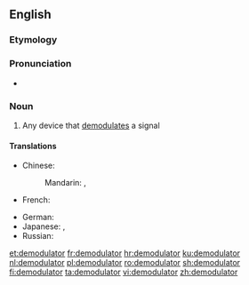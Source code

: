 ==English==

===Etymology===
{{suffix|demodulate|or|lang=en}}

===Pronunciation===
* {{a|UK}} {{IPA|/dɪˈmɒdʃəleɪtə(ɹ)/|lang=en}}

===Noun===
{{en-noun}}

# Any device that [[demodulate]]s a signal

====Translations====
{{trans-top|any device that demodulates a signal}}
* Chinese:
*: Mandarin: {{t|cmn|解調器|sc=Hani}}, {{t|cmn|解调器|tr=jiětiáoqì|sc=Hani}}
* French: {{t+|fr|démodulateur|m}}
{{trans-mid}}
* German: {{t|de|Demodulator|m}}
* Japanese: {{t|ja|復調器|tr=ふくちょうき, fukuchōki|sc=Jpan}}, {{t|ja|デモジュレータ|tr=demojurēta|sc=Jpan}}
* Russian: {{t+|ru|демодуля́тор|m|sc=Cyrl}}
{{trans-bottom}}

[[et:demodulator]]
[[fr:demodulator]]
[[hr:demodulator]]
[[ku:demodulator]]
[[nl:demodulator]]
[[pl:demodulator]]
[[ro:demodulator]]
[[sh:demodulator]]
[[fi:demodulator]]
[[ta:demodulator]]
[[vi:demodulator]]
[[zh:demodulator]]